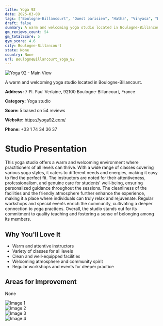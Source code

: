 ```yaml
---
title: Yoga 92
date: 2025-03-08
tags: ["Boulogne-Billancourt", "Ouest parisien", "Hatha", "Vinyasa", "Beginner-friendly", "friendly atmosphere", "clean facilities", "Boulogne-Billancourt"]  
draft: false
summary: A warm and welcoming yoga studio located in Boulogne-Billancourt.
gm_reviews_count: 54
gm_totalScore: 5
gym_score: 4.6
city: Boulogne-Billancourt
state: None
country: None
url: BoulogneBillancourt_Yoga_92
---
```


<div className="aspect-[16/9] relative my-8">
  <img 
    src="https://lh5.googleusercontent.com/p/AF1QipN3xICKdrfwjg-dyWBXdmhy4_Oibcch_zA6HUNK=w1920-h1080-k-no"
    alt="Yoga 92 - Main View"
    className="object-cover absolute inset-0 w-full h-full rounded-lg"
  />
</div>

A warm and welcoming yoga studio located in Boulogne-Billancourt.

**Address:** 7 Pl. Paul Verlaine, 92100 Boulogne-Billancourt, France

**Category:** Yoga studio

**Score:** 5 based on 54 reviews

**Website:** https://yoga92.com/

**Phone:** +33 1 74 34 36 37

# Studio Presentation

This yoga studio offers a warm and welcoming environment where practitioners of all levels can thrive. With a wide range of classes covering various yoga styles, it caters to different needs and energies, making it easy to find the perfect fit. The instructors are noted for their attentiveness, professionalism, and genuine care for students' well-being, ensuring personalized guidance throughout the sessions. The cleanliness of the facilities and the friendly atmosphere further enhance the experience, making it a place where individuals can truly relax and rejuvenate. Regular workshops and special events enrich the community, cultivating a deeper connection to yoga practices. Overall, the studio stands out for its commitment to quality teaching and fostering a sense of belonging among its members.



## Why You'll Love It

- Warm and attentive instructors
- Variety of classes for all levels
- Clean and well-equipped facilities
- Welcoming atmosphere and community spirit
- Regular workshops and events for deeper practice

## Areas for Improvement

None

<div className="grid grid-cols-1 xl:grid-cols-2 gap-4 my-8">
<div className="aspect-[4/3] relative"><img src="https://lh3.googleusercontent.com/p/AF1QipPaLqCsvO_LkPafG-tjJEEWcpqi1tHdQZV1zaJx=w1920-h1080-k-no" alt="Image 1" className="object-cover absolute inset-0 w-full h-full rounded-lg" /></div>
<div className="aspect-[4/3] relative"><img src="https://lh5.googleusercontent.com/p/AF1QipPjQiPPYDtgSaOsZiucu_-WBnWSaYVFoawiFtIo=w1920-h1080-k-no" alt="Image 2" className="object-cover absolute inset-0 w-full h-full rounded-lg" /></div>
<div className="aspect-[4/3] relative"><img src="https://lh5.googleusercontent.com/p/AF1QipM60-1n05t30FSnxAfeBXNNfb7VeBbBumPqJX2b=w1920-h1080-k-no" alt="Image 3" className="object-cover absolute inset-0 w-full h-full rounded-lg" /></div>
<div className="aspect-[4/3] relative"><img src="https://lh5.googleusercontent.com/p/AF1QipMzNN1NI_o9BGvWJhTV658EUyXL5BdyRLa8fHMi=w1920-h1080-k-no" alt="Image 4" className="object-cover absolute inset-0 w-full h-full rounded-lg" /></div>
</div>